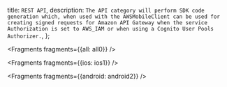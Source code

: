   title: `REST API`,
  description: `The API category will perform SDK code generation which, when used with the AWSMobileClient can be used for creating signed requests for Amazon API Gateway when the service Authorization is set to AWS_IAM or when using a Cognito User Pools Authorizer.`,
};


<Fragments fragments={{all: all0}} />


<Fragments fragments={{ios: ios1}} />


<Fragments fragments={{android: android2}} />